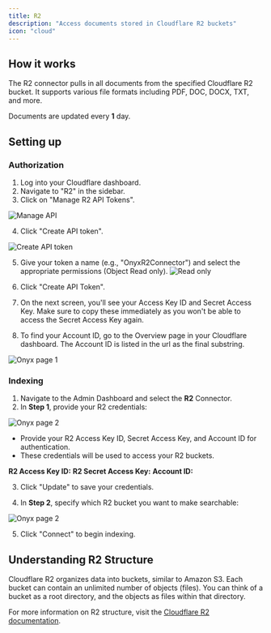 ```yaml
---
title: R2
description: "Access documents stored in Cloudflare R2 buckets"
icon: "cloud"
---
```


## How it works

The R2 connector pulls in all documents from the specified Cloudflare R2 bucket. It supports various file formats including PDF, DOC, DOCX, TXT, and more.

Documents are updated every **1** day.

## Setting up

### Authorization

1. Log into your Cloudflare dashboard.
2. Navigate to "R2" in the sidebar.
3. Click on "Manage R2 API Tokens".

![Manage API](/assets/images/connectors/blob/r2/manageapi.png)

4. Click "Create API token".

![Create API token](/assets/images/connectors/blob/r2/newtoken.png)

5. Give your token a name (e.g., "OnyxR2Connector") and select the appropriate permissions (Object Read only).
   ![Read only](/assets/images/connectors/blob/r2/readonly.png)

6. Click "Create API Token".
7. On the next screen, you'll see your Access Key ID and Secret Access Key. Make sure to copy these immediately as you won't be able to access the Secret Access Key again.

8. To find your Account ID, go to the Overview page in your Cloudflare dashboard. The Account ID is listed in the url as the final substring.

![Onyx page 1](/assets/images/connectors/blob/r2/id.png)

### Indexing

1. Navigate to the Admin Dashboard and select the **R2** Connector.
2. In **Step 1**, provide your R2 credentials:

![Onyx page 2](/assets/images/connectors/blob/r2/Onyx1.png)

- Provide your R2 Access Key ID, Secret Access Key, and Account ID for authentication.
- These credentials will be used to access your R2 buckets.

**R2 Access Key ID:**
**R2 Secret Access Key:**
**Account ID:**

3. Click "Update" to save your credentials.

4. In **Step 2**, specify which R2 bucket you want to make searchable:

![Onyx page 2](/assets/images/connectors/blob/r2/Onyx2.png)

5. Click "Connect" to begin indexing.

## Understanding R2 Structure

Cloudflare R2 organizes data into buckets, similar to Amazon S3. Each bucket can contain an unlimited number of objects (files). You can think of a bucket as a root directory, and the objects as files within that directory.

For more information on R2 structure, visit the [Cloudflare R2 documentation](https://developers.cloudflare.com/r2/).
